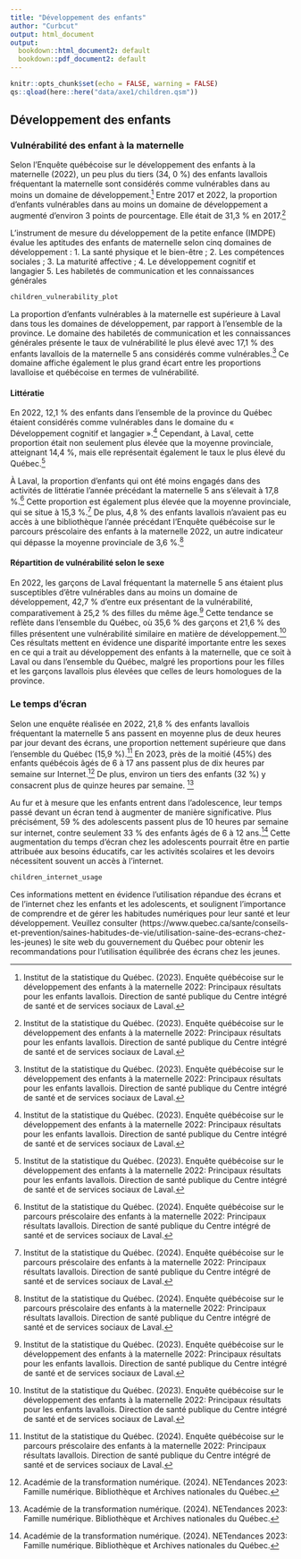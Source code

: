 ```yaml
---
title: "Développement des enfants"
author: "Curbcut"
output: html_document
output:
  bookdown::html_document2: default
  bookdown::pdf_document2: default
---
```


```r
knitr::opts_chunk$set(echo = FALSE, warning = FALSE)
qs::qload(here::here("data/axe1/children.qsm"))
```

## Développement des enfants 

### Vulnérabilité des enfant à la maternelle 

Selon l'Enquête québécoise sur le développement des enfants à la maternelle (2022), un peu plus du tiers (34, 0 %) des enfants lavallois fréquentant la maternelle sont considérés comme vulnérables dans au moins un domaine de développement.^[Institut de la statistique du Québec. (2023). Enquête québécoise sur le développement des enfants à la maternelle 2022: Principaux résultats pour les enfants lavallois. Direction de santé publique du Centre intégré de santé et de services sociaux de Laval.] Entre 2017 et 2022, la proportion d'enfants vulnérables dans au moins un domaine de développement a augmenté d'environ 3 points de pourcentage. Elle était de 31,3 % en 2017.^[Institut de la statistique du Québec. (2023). Enquête québécoise sur le développement des enfants à la maternelle 2022: Principaux résultats pour les enfants lavallois. Direction de santé publique du Centre intégré de santé et de services sociaux de Laval.]

L’instrument de mesure du développement de la petite enfance (IMDPE) évalue les aptitudes des enfants de maternelle selon cinq domaines de développement : 
1. La santé physique et le bien-être ;
2. Les compétences sociales ;
3. La maturité affective ;
4. Le développement cognitif et langagier
5. Les habiletés de communication et les connaissances générales 

```r
children_vulnerability_plot
```

La proportion d’enfants vulnérables à la maternelle est supérieure à Laval dans tous les domaines de développement, par rapport à l’ensemble de la province. Le domaine des habiletés de communication et les connaissances générales présente le taux de vulnérabilité le plus élevé avec 17,1 % des enfants lavallois de la maternelle 5 ans considérés comme vulnérables.^[Institut de la statistique du Québec. (2023). Enquête québécoise sur le développement des enfants à la maternelle 2022: Principaux résultats pour les enfants lavallois. Direction de santé publique du Centre intégré de santé et de services sociaux de Laval.] Ce domaine affiche également le plus grand écart entre les proportions lavalloise et québécoise en termes de vulnérabilité.

#### Littératie

En 2022, 12,1 % des enfants dans l'ensemble de la province du Québec étaient considérés comme vulnérables dans le domaine du « Développement cognitif et langagier ».^[Institut de la statistique du Québec. (2023). Enquête québécoise sur le développement des enfants à la maternelle 2022: Principaux résultats pour les enfants lavallois. Direction de santé publique du Centre intégré de santé et de services sociaux de Laval.] Cependant, à Laval, cette proportion était non seulement plus élevée que la moyenne provinciale, atteignant 14,4 %, mais elle représentait également le taux le plus élevé du Québec.^[Institut de la statistique du Québec. (2023). Enquête québécoise sur le développement des enfants à la maternelle 2022: Principaux résultats pour les enfants lavallois. Direction de santé publique du Centre intégré de santé et de services sociaux de Laval.]

À Laval, la proportion d'enfants qui ont été moins engagés dans des activités de littératie l'année précédant la maternelle 5 ans s’élevait à 17,8 %.^[Institut de la statistique du Québec. (2024). Enquête québécoise sur le parcours préscolaire des enfants à la maternelle 2022: Principaux résultats lavallois. Direction de santé publique du Centre intégré de santé et de services sociaux de Laval.] Cette proportion est également plus élevée que la moyenne provinciale, qui se situe à 15,3 %.^[Institut de la statistique du Québec. (2024). Enquête québécoise sur le parcours préscolaire des enfants à la maternelle 2022: Principaux résultats lavallois. Direction de santé publique du Centre intégré de santé et de services sociaux de Laval.] De plus, 4,8 % des enfants lavallois n’avaient pas eu accès à une bibliothèque l’année précédant  l’Enquête québécoise sur le parcours préscolaire des enfants à la maternelle 2022, un autre indicateur qui dépasse la moyenne provinciale de 3,6 %.^[Institut de la statistique du Québec. (2024). Enquête québécoise sur le parcours préscolaire des enfants à la maternelle 2022: Principaux résultats lavallois. Direction de santé publique du Centre intégré de santé et de services sociaux de Laval.]

#### Répartition de vulnérabilité selon le sexe

En 2022, les garçons de Laval fréquentant la maternelle 5 ans étaient plus susceptibles d'être vulnérables dans au moins un domaine de développement, 42,7 % d'entre eux présentant de la vulnérabilité, comparativement à 25,2 % des filles du même âge.^[Institut de la statistique du Québec. (2023). Enquête québécoise sur le développement des enfants à la maternelle 2022: Principaux résultats pour les enfants lavallois. Direction de santé publique du Centre intégré de santé et de services sociaux de Laval.] Cette tendance se reflète dans l'ensemble du Québec, où 35,6 % des garçons et 21,6 % des filles présentent une vulnérabilité similaire en matière de développement.^[Institut de la statistique du Québec. (2023). Enquête québécoise sur le développement des enfants à la maternelle 2022: Principaux résultats pour les enfants lavallois. Direction de santé publique du Centre intégré de santé et de services sociaux de Laval.] Ces résultats mettent en évidence une disparité importante entre les sexes en ce qui a trait au développement des enfants à la maternelle, que ce soit à Laval ou dans l’ensemble du Québec, malgré les proportions pour les filles et les garçons lavallois plus élevées que celles de leurs homologues de la province.

### Le temps d'écran

Selon une enquête réalisée en 2022, 21,8 % des enfants lavallois fréquentant la maternelle 5 ans passent en moyenne plus de deux heures par jour devant des écrans, une proportion nettement supérieure que dans l’ensemble du Québec (15,9 %).^[Institut de la statistique du Québec. (2024). Enquête québécoise sur le parcours préscolaire des enfants à la maternelle 2022: Principaux résultats lavallois. Direction de santé publique du Centre intégré de santé et de services sociaux de Laval.] En 2023, près de la moitié (45%) des enfants québécois âgés de 6 à 17 ans passent plus de dix heures par semaine sur Internet.^[Académie de la transformation numérique. (2024). NETendances 2023: Famille numérique. Bibliothèque et Archives nationales du Québec.] De plus, environ un tiers des enfants (32 %) y consacrent plus de quinze heures par semaine. ^[Académie de la transformation numérique. (2024). NETendances 2023: Famille numérique. Bibliothèque et Archives nationales du Québec.]

Au fur et à mesure que les enfants entrent dans l'adolescence, leur temps passé devant un écran tend à augmenter de manière significative. Plus précisément, 59 % des adolescents passent plus de 10 heures par semaine sur internet, contre seulement 33 % des enfants âgés de 6 à 12 ans.^[Académie de la transformation numérique. (2024). NETendances 2023: Famille numérique. Bibliothèque et Archives nationales du Québec.] Cette augmentation du temps d'écran chez les adolescents pourrait être en partie attribuée aux besoins éducatifs, car les activités scolaires et les devoirs nécessitent souvent un accès à l'internet.

```r
children_internet_usage
```

Ces informations mettent en évidence l'utilisation répandue des écrans et de l'internet chez les enfants et les adolescents, et soulignent l'importance de comprendre et de gérer les habitudes numériques pour leur santé et leur développement. Veuillez consulter (https://www.quebec.ca/sante/conseils-et-prevention/saines-habitudes-de-vie/utilisation-saine-des-ecrans-chez-les-jeunes) le site web du gouvernement du Québec pour obtenir les recommandations pour l’utilisation équilibrée des écrans chez les jeunes. 
